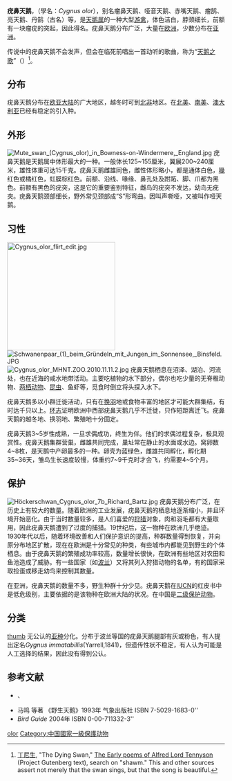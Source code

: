 {{noteTA
|1=zh-cn:鸭科; zh-tw:雁鴨科; 
}}
{{speciesbox
| name = 疣鼻天鹅
| status = LC
|status_system = iucn3.1
|status_ref=<ref>{{IUCN2009
|assessors=BirdLife International
|year=2008
|id=141435
|title=Cygnus olor
|downloaded=2009-09-02}}</ref>
| image = CygnusOlorNaturalHabitatMorning.jpg
| image_width = 250px
| image_caption = 
| genus = Cygnus
| species = olor
| authority = [[Gmelin|Gmelin]], 1789
}}

'''疣鼻天鹅'''，（學名：''Cygnus olor''），别名瘤鼻天鹅、哑音天鹅、赤嘴天鹅、瘤鹄、亮天鹅、丹鹄（古名）等，是[[天鹅属|天鹅属]]的一种大型[[游禽|游禽]]，体色洁白，脖颈细长，前额有一块瘤疣的突起，因此得名。疣鼻天鹅分布广泛，大量在[[欧洲|欧洲]]，少数分布在[[亚洲|亚洲]]。

传说中的疣鼻天鹅不会发声，但会在临死前唱出一首动听的歌曲，称为“[[天鹅之歌|天鹅之歌]]”（{{lang|en|Swan song}}）<ref name=tennyson>[[丁尼生|丁尼生]], "The Dying Swan," [http://www.gutenberg.org/dirs/etext05/8eptn10.txt The Early poems of Alfred Lord Tennyson] {{Wayback|url=http://www.gutenberg.org/dirs/etext05/8eptn10.txt |date=20090327001342 }} (Project Gutenberg text), search on "shawm." This and other sources assert not merely that the swan sings, but that the song is beautiful.</ref>。

== 分布 ==
疣鼻天鹅分布在[[欧亚大陆|欧亚大陆]]的广大地区，越冬时可到[[北非|北非]]地区。在[[北美|北美]]、[[南美|南美]]、[[澳大利亚|澳大利亚]]已经有稳定的引入种。
== 外形 ==
[[File:Mute_swan_(Cygnus_olor)_in_Bowness-on-Windermere,_England.jpg|thumb]]
疣鼻天鹅是天鹅属中体形最大的一种。一般体长125~155厘米，翼展200~240厘米，雄性体重可达15千克。疣鼻天鹅雌雄同色，雌性体形略小，都是通体白色，[[鳥喙|喙]]红色或橘红色，虹膜棕红色。前额、沿线、喙缘、鼻孔处及跗跖、脚、爪都为黑色。前额有黑色的疣突，这是它的重要鉴别特征，雌鸟的疣突不发达，幼鸟无疣突。疣鼻天鹅颈部细长，野外常见颈部成“S”形弯曲。因叫声嘶哑，又被叫作哑天鹅。

== 习性 ==
[[File:Cygnus_olor_flirt_edit.jpg|250px]]
[[File:Schwanenpaar_(1)_beim_Gründeln_mit_Jungen_im_Sonnensee,_Binsfeld.JPG|thumb]]
[[File:Cygnus_olor_MHNT.ZOO.2010.11.11.2.jpg|thumb]]
疣鼻天鹅栖息在沼泽、湖泊、河流处，也在近海的咸水地带活动。主要吃植物的水下部分，偶尔也吃少量的无脊椎动物、[[两栖动物|两栖动物]]、[[昆虫|昆虫]]、鱼虾等，觅食时倒立将头探入水下。

疣鼻天鹅多以小群迁徙活动，只有在[[换羽|换羽]]地或食物丰富的地区才可能大群集结，有时达千只以上。[[鸟类环志|环志]]证明欧洲中西部疣鼻天鹅几乎不迁徙，只作短距离迁飞。疣鼻天鹅的越冬地、换羽地、繁殖地十分固定。

疣鼻天鹅3~5岁性成熟，一旦求偶成功，终生为伴。他们的求偶过程复杂，极具观赏性。疣鼻天鹅集群营巢，雌雄共同完成，巢址常在静止的水面或水边。窝卵数4~8枚，是天鹅中产卵最多的一种。卵壳为蓝绿色，雌雄共同孵化，孵化期35~36天，雏鸟生长速度较慢，体重约7~9千克时才会飞，约需要4~5个月。

== 保护 ==
[[File:Höckerschwan_Cygnus_olor_7b_Richard_Bartz.jpg|thumb]]
疣鼻天鹅分布广泛，在历史上有较大的数量。随着欧洲的工业发展，疣鼻天鹅的栖息地逐渐缩小，并且环境开始恶化。由于当时数量较多，是人们喜爱的[[狩猎|狩猎]]对象，肉和羽毛都有大量取用，因此疣鼻天鹅遭到了过度的捕猎。19世纪后，这一物种在欧洲几乎绝迹。1930年代以后，随着环境改善和人们保护意识的提高，种群数量得到恢复，并向原分布地区扩散，现在在欧洲是十分常见的种类，有些城市内都能见到野生的个体栖息。由于疣鼻天鹅的繁殖成功率较高，数量增长很快，在欧洲有些地区对农田和鱼池造成了威胁。有一些国家（如[[波兰|波兰]]）又将其列入狩猎动物的名单，有的国家采取捡蛋或移走幼鸟来控制其数量。

在亚洲，疣鼻天鹅的数量不多，野生种群十分少见。疣鼻天鹅在[[IUCN|IUCN]]的红皮书中是低危级别，主要依据的是该物种在欧洲大陆的状况。在中国是[[中国国家一级保护动物|二级保护动物]]。

== 分类 ==
[[文件:CygnusOlorJuvenile.jpg|thumb]]
无公认的[[亚种|亚种]]分化。分布于波兰等国的疣鼻天鹅腿部有灰或粉色，有人提出定名''Gygnus immatabillis''(Yarrell,1841)，但遗传性状不稳定，有人认为可能是人工选择的结果，因此没有得到公认。
{{commons|Cygnus olor|疣鼻天鹅}}

== 参考文献 ==
{{reflist|2}}
{{refbegin|2}}
* {{TaiBNET| zh=疣鼻天鵝 | id=380084 | binomial=Cygnus olor | authority=Gmelin, 1789 | var= | accessdate=2013-01-24}}、
* 马鸣 等著 《野生天鹅》1993年 气象出版社 ISBN 7-5029-1683-0''
* ''Bird Guide'' 2004年 ISBN 0-00-711332-3''
{{refend}}
{{雁形目|A.}}
{{Taxonbar|from=Q25402}}

[[Category:天鵝屬|olor]]
[[Category:中国國家一級保護动物|Category:中国國家一級保護动物]]